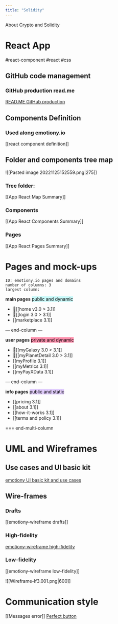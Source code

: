 ```yaml
---
title: "Solidity"
---
```


About Crypto and Solidity


# React  App

#react-component #react #css

## GitHub code management

### GitHub production read.me
[READ.ME GitHub production](https://github.com/emotionyio/emotionyWebApp-prod/blob/master/README.md)

## Components Definition
### Used along emotiony.io
[[react component definition]]

## Folder and components tree map

![[Pasted image 20221125152559.png|275]]

### Tree folder: 
[[App React Map Summary]]

### Components
[[App React Components Summary]]

### Pages 
[[App  React Pages Summary]]

# Pages and mock-ups

```start-multi-column  
ID: emotiony.io pages and domains  
number of columns: 3  
largest column:   
```

**main pages**
<mark style="background: #ABF7F7A6;">public and dynamic</mark>

- 🚀[[home v3.0 > 3.1]]
- 🚀[[login 3.0 > 3.1]]
- [[marketplace 3.1]]

--- end-column ---

**user pages**
<mark style="background: #FF5582A6;">private and dynamic</mark>

- 🚀[[myGalaxy 3.0 > 3.1]]
- 🚀[[myPlanetDetail 3.0 > 3.1]]
- [[myProfile 3.1]]
- [[myMetrics 3.1]]
- [[myPayXData 3.1]]

--- end-column ---

**info pages**
<mark style="background: #D2B3FFA6;">public and static</mark>

- [[pricing 3.1]]
- [[about 3.1]]
- [[how-it-works 3.1]]
- [[terms and policy 3.1]]

=== end-multi-column

# UML and Wireframes

## Use cases and UI basic kit
[emotiony UI basic kit and use cases](https://www.figma.com/file/GJFkYqIMXsvcW0wvx6F4qw/css_emotiony?node-id=1%3A1227link)

## Wire-frames

### Drafts
[[emotiony-wireframe drafts]]

### High-fidelity
[emotiony-wireframe high-fidelity](https://www.figma.com/file/GJFkYqIMXsvcW0wvx6F4qw/css_emotiony?node-id=1%3A1227link)

### Low-fidelity
[[emotiony-wireframe low-fidelity]]


![[Wireframe-lf3.001.png|600]]

# Communication style

[[Messages error]]
[Perfect button](https://wix-ux.com/designing-the-perfect-button-e77ec1f32ee5)  


